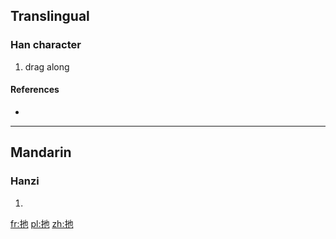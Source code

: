 ==Translingual==

===Han character===
{{Han char|rn=64|rad=手|as=03|sn=6|four=5401<sub>2</sub>|canj=手心木 (QPD)}}

# drag along

====References====
* {{Han ref|kx=0418.050|dkj=11805|dj=0764.220|hdz=31832.050|uh=6261|ud=25185|bh=C9E6|bd=51686}}

----

==Mandarin==

===Hanzi===
{{cmn-hanzi|pin=[[chǐ]] ([[chi3]]), [[tuō]] ([[tuo1]]), [[yǐ]] ([[yi3]])|wg=ch'ih<sup>3</sup>, t'o<sup>1</sup>, i<sup>3</sup>}}

# {{defn|Mandarin|sort=手03}}

[[fr:扡]]
[[pl:扡]]
[[zh:扡]]